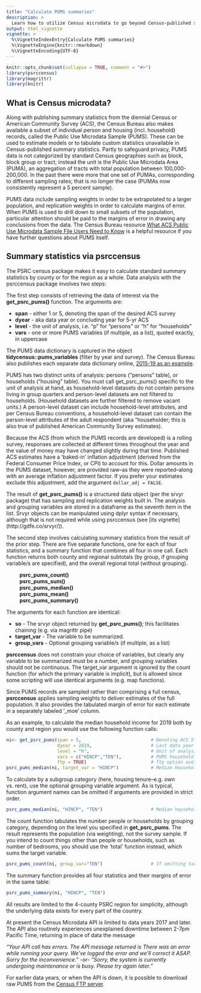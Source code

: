 ```yaml
---
title: "Calculate PUMS summaries"
description: >
  Learn how to utilize Census microdata to go beyond Census-published statistics
output: html_vignette
vignette: >
  %\VignetteIndexEntry{Calculate PUMS summaries}
  %\VignetteEngine{knitr::rmarkdown}
  %\VignetteEncoding{UTF-8}
---
```


```r
knitr::opts_chunk$set(collapse = TRUE, comment = "#>")
library(psrccensus)
library(magrittr)
library(knitr)
```

## What is Census microdata?

Along with publishing summary statistics from the diennial Census or American Community Survey (ACS), the Census Bureau also makes available a subset of individual person and housing (incl. household) records, called the Public Use Microdata Sample (PUMS). These can be used to estimate models or to tabulate custom statistics unavailable in Census-published summary statistics. Partly to safeguard privacy, PUMS data is not categorized by standard Census geographies such as block, block group or tract; instead the unit is the Public Use Microdata Area (PUMA), an aggregation of tracts with total population between 100,000-200,000. In the past there were more that one set of PUMAs, corresponding to different sampling rates; that is no longer the case (PUMAs now consistently represent a 5 percent sample).

PUMS data include sampling weights in order to be extrapolated to a larger population, and replication weights in order to calculate margins of error. When PUMS is used to drill down to small subsets of the population, particular attention should be paid to the margins of error in drawing any conclusions from the data. The Census Bureau resource [What ACS Public Use Microdata Sample File Users Need to Know]( https://www.census.gov/programs-surveys/acs/guidance/handbooks/pums.html) is a helpful resource if you have further questions about PUMS itself.

## Summary statistics via psrccensus

The PSRC census package makes it easy to calculate standard summary statistics by county or for the region as a whole. Data analysis with the psrccensus package involves two steps:

The first step consists of retrieving the data of interest via the **get_psrc_pums()** function. The arguments are:

  * **span**  - either 1 or 5, denoting the span of the desired ACS survey
  * **dyear** - aka data year or concluding year for 5-yr ACS
  * **level** - the unit of analysis, i.e. "p" for "persons" or "h" for "households"
  * **vars**  - one or more PUMS variables (if multiple, as a list), quoted exactly, in uppercase
  
The PUMS data dictionary is captured in the object **tidycensus::pums_variables** (filter by year and survey). The Census Bureau also publishes each separate data dictionary online, [2015-19 as an example](https://www2.census.gov/programs-surveys/acs/tech_docs/pums/data_dict/PUMS_Data_Dictionary_2015-2019.pdf).

PUMS has two distinct units of analysis: persons ("persons" table), or households ("housing" table). You must call get_psrc_pums() specific to the unit of analysis at hand, as household-level datasets do not contain persons living in group quarters and person-level datasets are not filtered to households. (Household datasets are further filtered to remove vacant units.) A person-level dataset can include household-level attributes, and per Census Bureau conventions, a household-level dataset can contain the person-level attributes of the adult respondent (aka "householder; this is also true of published American Community Survey estimates). 

Because the ACS (from which the PUMS records are developed) is a rolling survey, responses are collected at different times throughout the year and the value of money may have changed slightly during that time. Published ACS estimates have a 'baked-in' inflation adjustment (derived from the Federal Consumer Price Index, or CPI) to account for this. Dollar amounts in the PUMS dataset, however, are provided raw--as they were reported--along with an average inflation adjustment factor. If you prefer your estimates exclude this adjustment, add the argument `dollar_adj = FALSE`.

The result of **get_psrc_pums()** is a structured data object (per the srvyr package) that has sampling and replication weights built in. The analysis and grouping variables are stored in a dataframe as the seventh item in the list. Srvyr objects can be manipulated using dplyr syntax if necessary, although that is not required while using psrccensus (see [its vignette] (http://gdfe.co/srvyr/)).

The second step involves calculating summary statistics from the result of the prior step. There are five separate functions, one for each of four statistics, and a summary function that combines all four in one call. Each function returns both county and regional subtotals (by group, if grouping variable/s are specified), and the overall regional total (without grouping).

|          **psrc_pums_count()**    
|          **psrc_pums_sum()**  
|          **psrc_pums_median()**    
|          **psrc_pums_mean()**
|          **psrc_pums_summary()**

The arguments for each function are identical:

  * **so**          - The srvyr object returned by **get_psrc_pums()**; this facilitates chaining (e.g. via magrittr pipe)
  * **target_var**  - The variable to be summarized.
  * **group_vars**  - Optional grouping variable/s (if multiple, as a list)

**psrccensus** does not constrain your choice of variables, but clearly any variable to be summarized must be a number, and grouping variables should not be continuous. The target_var argument is ignored by the count function (for which the primary variable is implicit), but is allowed since some scripting will use identical arguments (e.g. map functions).

Since PUMS records are sampled rather than comprising a full census, **psrccensus** applies sampling weights to deliver estimates of the full population. It also provides the tabulated margin of error for each estimate in a separately labeled '_moe' column. 

As an example, to calculate the median household income for 2019 both by county and region you would use the following function calls:
```r
ni<- get_psrc_pums(span = 5,                          # Denoting ACS 5-year estimates; 1-year also available
                   dyear = 2019,                      # Last data year of span
                   level = "h",                       # Unit of analysis == person; "h" used for household
                   vars = c("HINCP","TEN"),           # PUMS household income & housing tenure variables; using tenure later
                   ftp = TRUE)                        # ftp option avoids Census API downtime
psrc_pums_median(ni, target_var = "HINCP")            # Median Household income (without regard to tenure)
```

To calculate by a subgroup category (here, housing tenure--e.g. own vs. rent), use the optional grouping variable argument. As is typical, function argument names can be omitted if arguments are provided in strict order.
```r
psrc_pums_median(ni, "HINCP", "TEN")                  # Median household income grouped by tenure
```

The count function tabulates the number people or households by grouping category, depending on the level you specified in **get_psrc_pums**. The result represents the population (via weighting), not the survey sample. If you intend to count things other than people or households, such as number of bedrooms, you should use the 'total' function instead, which sums the target variable.
```r
psrc_pums_count(ni, group_var="TEN")                  # If omitting target_var argument, group_var must be labeled
```

The summary function provides all four statistics and their margins of error in the same table:
```r
psrc_pums_summary(ni, "HINCP", "TEN")
```

All results are limited to the 4-county PSRC region for simplicity, although the underlying data exists for every part of the country. 

At present the Census Microdata API is limited to data years 2017 and later. The API also routinely experiences unexplained downtime between 2-7pm Pacific Time, returning in place of data the message  

  *"Your API call has errors. The API message returned is There was an error while running your query. We've logged the error and we'll correct it ASAP. Sorry for the inconvenience."* 
-or- 
  *"Sorry, the system is currently undergoing maintenance or is busy.  Please try again later."*  
  
For earlier data years, or when the API is down, it is possible to download raw PUMS from the [Census FTP server](https://www2.census.gov/programs-surveys/acs/data/pums/). 
